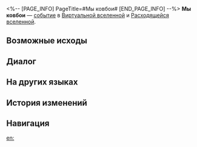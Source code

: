 <%-- [PAGE_INFO]
PageTitle=#Мы ковбои#
[END_PAGE_INFO] --%>
{{Дополнить}}
{{ВВ Событие Инфобокс
|id                 = 13301
|Название           = 
|Изображение        = Событие ВВ Битва.png
|Испытание_в_вв     = Неизвестно
|Испытание_в_рое    = Неизвестно
|Испытание_в_зиш    = Неизвестно
|Испытание_в_рв     = Неизвестно
|Испытание_в_облнеп = Неизвестно
|Требования         = 
|Пред               = 
|След               = 
|Упоминания         = 
|Порядок            = 087
|Порядок_рв         = 029
}}
'''Мы ковбои''' — [[Расходящаяся вселенная/События|событие]] в [[Виртуальная вселенная|Виртуальной вселенной]] и [[Расходящаяся вселенная|Расходящейся вселенной]].

==Возможные исходы==
{{Возможные исходы
|Выбор_1 = Сдаться
|Результат_1 = Потерять 100 космических фрагментов и получить диковины 1-2★: 2, при этом все персонажи потеряют НР, равное 20% от их текущего НР.
|Путь_1   = День
|Режимы_1  = рв

|Выбор_2 = Пусть они познакомятся с настоящим ковбоем
|Результат_2 = Вступить в бой и в случае победы дополнительно захватить ?? космических фрагментов.
|Путь_2   = Разрушение
|Режимы_2  = рой

|Выбор_3 = Сдаться
|Результат_3 = Потерять 25% космических фрагментов, но получить 2 случайных благословения Небытия.
|Путь_3   = Небытие
|Режимы_3  = рой

|Выбор_4 = Заплатить по счетам
|Результат_4 = Потерять 50% космических фрагментов.
|Режимы_4  = вв,зиш,облнеп,рой

|Выбор_5 = Защитить честь последнего ковбоя
|Режимы_5  = вв,зиш,рой

|Шанс_5_1 = 50%

|Выбор_6 = Пусть они познакомятся с настоящим ковбоем
|Результат_6 = Вступить в бой и в случае победы захватить благословения 1-2★: 2, а также 250 космических фрагментов.
|Режимы_6  = рв

|Выбор_7 = Пусть они познакомятся с настоящим ковбоем
|Результат_7 = Вступить в бой и в случае победы дополнительно захватить 400 космических фрагментов.
|Режимы_7  = облнеп
}}

==Диалог==
{{Диалог Начало}}
:{{tx}}
{{Диалог Конец}}

==На других языках==
{{На других языках
|en   = We Are Cowboys
|zhs  = 我们是牛仔
|zht  = 我們是牛仔
|ja   = {{Rubi|僕|ぼく}}たちカウボーイ
|ko   = 우리는 카우보이
|es   = Somos vaqueros
|fr   = Nous sommes des cowboys
|ru   = Мы ковбои
|th   = พวกเราคือคาวบอย
|vi   = Chúng Tôi Là Cao Bồi
|de   = Wir sind Cowboys
|id   = Kami Koboi
|pt   = Nós Somos Caubóis
}}

==История изменений==
{{История изменений|3.5}}

==Навигация==
{{События ВВ Навбокс}}

[[en:]]